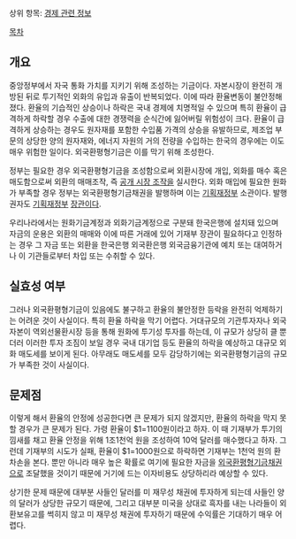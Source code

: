 상위 항목: [[경제 관련 정보]]

[[목차]]

== 개요 ==
중앙정부에서 자국 통화 가치를 지키기 위해 조성하는 기금이다. 자본시장이 완전히 개방된 뒤로 투기적인 외화의 유입과 유출이 반복되었다. 이에 따라 환율변동이 불안정해졌다. 환율의 기습적인 상승이나 하락은 국내 경제에 치명적일 수 있으며 특히 환율이 급격하게 하락할 경우 수출에 대한 경쟁력을 순식간에 잃어버릴 위험성이 크다. 환율이 급격하게 상승하는 경우도 원자재를 포함한 수입품 가격의 상승을 유발하므로, 제조업 부문의 상당한 양의 원자재와, 에너지 자원의 거의 전량을 수입하는 한국의 경우에는 이도 매우 위험한 일이다. 외국환평형기금은 이를 막기 위해 조성한다.

정부는 필요한 경우 외국환평형기금을 조성함으로써 외환시장에 개입, 외화를 매수 혹은 매도함으로써 외환의 매매조작, 즉 [[공개 시장 조작]]을 실시한다. 외화 매입에 필요한 원화가 부족할 경우 정부는 외국환평형기금채권을 발행하며 이는 [[기획재정부]] 소관이다. 발행권자도 [[기획재정부]] [[장관]]이다. 

우리나라에서는 원화기금계정과 외화기금계정으로 구분돼 한국은행에 설치돼 있으며 자금의 운용은 외환의 매매와 이에 따른 거래에 있어 기재부 장관이 필요하다고 인정하는 경우 그 자금 또는 외환을 한국은행 외국환은행 외국금융기관에 예치 또는 대여하거나 이 기관들로부터 차입 또는 수취할 수 있다.

== 실효성 여부 ==
그러나 외국환평형기금이 있음에도 불구하고 환율의 불안정한 등락을 완전히 억제하기는 어려운 것이 사실이다. 특히 환율 하락을 막기 어렵다. 거대규모의 기관투자자나 외국 자본이 역외선물환시장 등을 통해 원화에 투기성 투자를 하는데, 이 규모가 상당히 클 뿐더러 이러한 투자 조짐이 보일 경우 국내 대기업 등도 환율의 하락을 예상하고 대규모 외화 매도세를 보이게 된다. 아무래도 매도세를 모두 감당하기에는 외국환평형기금의 규모가 부족한 것이 사실이다.

== 문제점 ==
이렇게 해서 환율의 안정에 성공한다면 큰 문제가 되지 않겠지만, 환율의 하락을 막지 못할 경우가 큰 문제가 된다. 가령 환율이 $1=1100원이라고 하자. 이 때 기재부가 투기의 낌새를 채고 환율 안정을 위해 1조1천억 원을 조성하여 10억 달러를 매수했다고 하자. 그런데 기재부의 시도가 실패, 환율이 $1=1000원으로 하락하면 기재부는 1천억 원의 환차손을 본다. 뿐만 아니라 매우 높은 확률로 여기에 필요한 자금을 [[외국환평형기금채권]]으로 조달했을 것이기 때문에 거기에 드는 이자비용도 상당하리라 예상할 수 있다.

상기한 문제 때문에 대부분 사들인 달러를 미 재무성 채권에 투자하게 되는데 사들인 양의 달러가 상당한 규모기 때문에, 그리고 대부분 미국을 상대로 흑자를 내는 나라들이 외환보유고를 썩히지 않고 미 재무성 채권에 투자하기 때문에 수익률은 기대하기 매우 어렵다.
